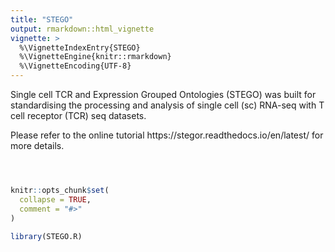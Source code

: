 ```yaml
---
title: "STEGO"
output: rmarkdown::html_vignette
vignette: >
  %\VignetteIndexEntry{STEGO}
  %\VignetteEngine{knitr::rmarkdown}
  %\VignetteEncoding{UTF-8}
---
```


Single cell TCR and Expression Grouped Ontologies (STEGO) was built for standardising the processing and analysis of single cell (sc) RNA-seq with T cell receptor (TCR) seq datasets. 

Please refer to the online tutorial https://stegor.readthedocs.io/en/latest/ for more details. 

```{}



```


```r
knitr::opts_chunk$set(
  collapse = TRUE,
  comment = "#>"
)
```

```r
library(STEGO.R)
```
